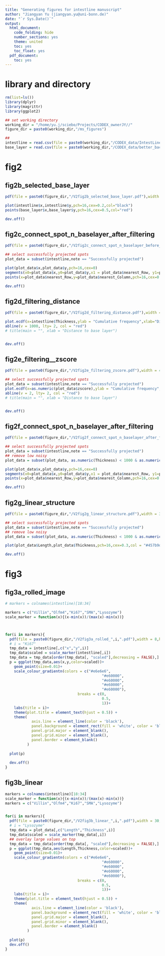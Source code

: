 ```yaml
---
title: "Generating figures for intestline manuscript"
author: "Jiangyan Yu (jiangyan.yu@uni-bonn.de)"
date: "`r Sys.Date()`"
output:
  html_document:
    code_folding: hide
    number_sections: yes
    theme: united
    toc: yes
    toc_float: yes
  pdf_document:
    toc: yes
---
```


# library and directory

```r
rm(list=ls())
library(dplyr)
library(magrittr)
library(ggplot2)

## set working directory
working_dir = "/home/yu.j/sciebo/Projects/CODEX_ownerJY//"
figure_dir = paste0(working_dir,"/ms_figures")

## 
intestline = read.csv(file = paste0(working_dir,"/CODEX_data/IntestLine-linear_structure_15-Sep-2022_09h27min.csv"))
base_layer = read.csv(file = paste0(working_dir,"/CODEX_data/better_backbone.csv"))
```

# fig2

## fig2b_selected_base_layer

```r
pdf(file = paste0(figure_dir,"/V2fig2b_selected_base_layer.pdf"),width = 8,height = 8)

plot(intestline$x,intestline$y,pch=16,cex=0.2,col="black")
points(base_layer$x,base_layer$y,pch=16,cex=0.5,col="red")

dev.off()
```

## fig2c_connect_spot_n_baselayer_after_filtering

```r
pdf(file = paste0(figure_dir,"/V2fig2c_connect_spot_n_baselayer_before_filtering.pdf"),width = 8,height = 8)

## select successfully projected spots
plot_data = subset(intestline,note == "Successfully projected")

plot(plot_data$x,plot_data$y,pch=16,cex=0)
segments(x0=plot_data$x,y0=plot_data$y,x1 = plot_data$nearest_Row, y1=plot_data$nearest_Column,pch=16,cex=0.1,lwd=0.1,col = "grey")
points(x=plot_data$nearest_Row,y=plot_data$nearest_Column,pch=16,cex=0.3,col="red")

dev.off()
```


## fig2d_filtering_distance

```r
pdf(file = paste0(figure_dir,"/V2fig2d_filtering_distance.pdf"),width = 4,height = 3)

plot.ecdf(x=intestline$Thickness,ylab = "Cumulative frequency",xlab="Distance to base layer",main = "")
abline(v = 1000, lty= 2, col = "red")
# title(main = "", xlab = "Distance to base layer")


dev.off()
```

## fig2e_filtering__zscore

```r
pdf(file = paste0(figure_dir,"/V2fig2e_filtering_zscore.pdf"),width = 4,height = 3)

## select successfully projected spots
plot_data = subset(intestline,note == "Successfully projected")
plot.ecdf(x=as.numeric(plot_data$zscore),ylab = "Cumulative frequency",xlab="Z-score of distances to the same base layer point",main = "")
abline(v = 2, lty= 2, col = "red")
# title(main = "", xlab = "Distance to base layer")


dev.off()
```

## fig2f_connect_spot_n_baselayer_after_filtering

```r
pdf(file = paste0(figure_dir,"/V2fig2f_connect_spot_n_baselayer_after_filtering.pdf"),width = 8,height = 8)

## select successfully projected spots
plot_data = subset(intestline,note == "Successfully projected")
## remove low noisy
plot_data = subset(plot_data, as.numeric(Thickness) < 1000 & as.numeric(zscore) <2)

plot(plot_data$x,plot_data$y,pch=16,cex=0)
segments(x0=plot_data$x,y0=plot_data$y,x1 = plot_data$nearest_Row, y1=plot_data$nearest_Column,pch=16,cex=0.1,lwd=0.1,col = "#457b9d")
points(x=plot_data$nearest_Row,y=plot_data$nearest_Column,pch=16,cex=0.3,col="red")

dev.off()
```

## fig2g_linear_structure

```r
pdf(file = paste0(figure_dir,"/V2fig2g_linear_structure.pdf"),width = 30,height = 4)

## select successfully projected spots
plot_data = subset(intestline,note == "Successfully projected")
## remove low noisy
plot_data = subset(plot_data, as.numeric(Thickness) < 1000 & as.numeric(zscore) <2)

plot(plot_data$Length,plot_data$Thickness,pch=16,cex=0.3,col = "#457b9d")

dev.off()

```
# fig3

## fig3a_rolled_image

```r
# markers = colnames(intestline)[18:34]

markers = c("Villin","Olfm4","Ki67","SMA","Lysozyme")
scale_marker = function(x){(x-min(x))/(max(x)-min(x))}



for(i in markers){
  pdf(file = paste0(figure_dir,"/V2fig3a_rolled_",i,".pdf"),width = 8,height = 8)
  # i = "Ki67"
  tmp_data = intestline[,c("x","y",i)]
  tmp_data$scaled = scale_marker(intestline[,i])
  tmp_data = tmp_data[order(tmp_data[, "scaled"],decreasing = FALSE),]
  p = ggplot(tmp_data,aes(x,y,color=scaled))+
    geom_point(size=0.01)+
    scale_colour_gradientn(colors = c("#e6e6e6",
                                            "#e60000",
                                            "#e60000",
                                            "#e60000", 
                                            "#e60000"),
                                 breaks = c(0,
                                            0.5,
                                            1))+
    labs(title = i)+
    theme(plot.title = element_text(hjust = 0.5)) +
    theme(
            axis.line = element_line(color = 'black'),
            panel.background = element_rect(fill = 'white', color = 'black'),
            panel.grid.major = element_blank(),
            panel.grid.minor = element_blank(),
            panel.border = element_blank()
          )
      
  plot(p)
  
  dev.off()
}

```

## fig3b_linear

```r
markers = colnames(intestline)[18:34]
scale_marker = function(x){(x-min(x))/(max(x)-min(x))}
markers = c("Villin","Olfm4","Ki67","SMA","Lysozyme")


for(i in markers){
  pdf(file = paste0(figure_dir,"/V2fig3b_linear_",i,".pdf"),width = 30,height = 4)
  # i = "Lysozyme"
  tmp_data = plot_data[,c("Length","Thickness",i)]
  tmp_data$scaled = scale_marker(tmp_data[,i])
  ## overlay large values on top
  tmp_data = tmp_data[order(tmp_data[, "scaled"],decreasing = FALSE),]
  p = ggplot(tmp_data,aes(Length,Thickness,color=scaled))+
    geom_point(size=0.01)+
    scale_colour_gradientn(colors = c("#e6e6e6",
                                            "#e60000",
                                            "#e60000",
                                            "#e60000", 
                                            "#e60000"),
                                 breaks = c(0,
                                            0.5,
                                            1))+
    labs(title = i)+
    theme(plot.title = element_text(hjust = 0.5)) +
    theme(
            axis.line = element_line(color = 'black'),
            panel.background = element_rect(fill = 'white', color = 'black'),
            panel.grid.major = element_blank(),
            panel.grid.minor = element_blank(),
            panel.border = element_blank()
          )
      
  plot(p)
  dev.off()
}


```


